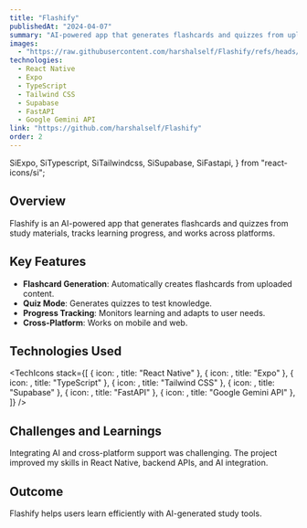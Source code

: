 ```yaml
---
title: "Flashify"
publishedAt: "2024-04-07"
summary: "AI-powered app that generates flashcards and quizzes from uploaded study materials, tracks learning progress, and works seamlessly across platforms."
images:
  - "https://raw.githubusercontent.com/harshalself/Flashify/refs/heads/main/SS-1.jpg"
technologies:
  - React Native
  - Expo
  - TypeScript
  - Tailwind CSS
  - Supabase
  - FastAPI
  - Google Gemini API
link: "https://github.com/harshalself/Flashify"
order: 2
---
```


  SiExpo,
  SiTypescript,
  SiTailwindcss,
  SiSupabase,
  SiFastapi,
} from "react-icons/si";

## Overview

Flashify is an AI-powered app that generates flashcards and quizzes from study materials, tracks learning progress, and works across platforms.

## Key Features

- **Flashcard Generation**: Automatically creates flashcards from uploaded content.
- **Quiz Mode**: Generates quizzes to test knowledge.
- **Progress Tracking**: Monitors learning and adapts to user needs.
- **Cross-Platform**: Works on mobile and web.

## Technologies Used

<TechIcons
  stack={[
    { icon: <TbBrandReactNative size={32} />, title: "React Native" },
    { icon: <SiExpo size={32} />, title: "Expo" },
    { icon: <SiTypescript size={32} />, title: "TypeScript" },
    { icon: <SiTailwindcss size={32} />, title: "Tailwind CSS" },
    { icon: <SiSupabase size={32} />, title: "Supabase" },
    { icon: <SiFastapi size={32} />, title: "FastAPI" },
    { icon: <SiGoogle size={32} />, title: "Google Gemini API" },
  ]}
/>

## Challenges and Learnings

Integrating AI and cross-platform support was challenging. The project improved my skills in React Native, backend APIs, and AI integration.

## Outcome

Flashify helps users learn efficiently with AI-generated study tools.
